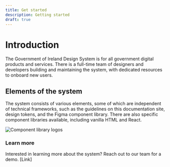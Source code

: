 ```yaml
---
title: Get started
description: Getting started
draft: true
---
```


# Introduction

The Government of Ireland Design System is for all government digital products and services. There is a full-time team of designers and developers building and maintaining the system, with dedicated resources to onboard new users.

## Elements of the system

The system consists of various elements, some of which are independent of technical frameworks, such as the guidelines on this documentation site, design tokens, and the Figma component library. There are also specific component libraries available, including vanilla HTML and React.

<Image
  src="/system-elements.png"
  alt="Component library logos"
  width={740}
  height={248}
/>

### Learn more

Interested in learning more about the system? Reach out to our team for a demo.
[Link]
